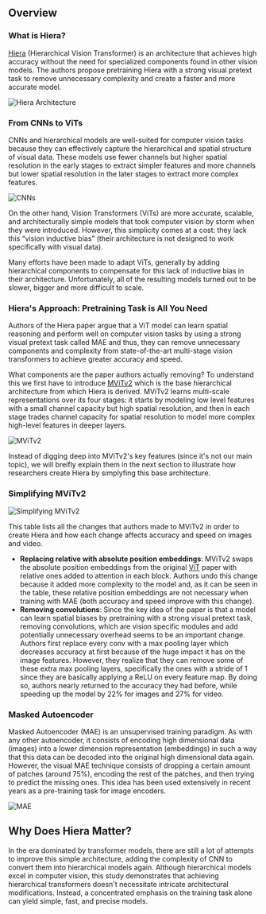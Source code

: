 ## Overview

### What is Hiera?

[Hiera](https://arxiv.org/abs/2306.00989) (Hierarchical Vision Transformer) is an architecture that achieves high accuracy without the need for specialized components found in other vision models. The authors propose pretraining Hiera with a strong visual pretext task to remove unnecessary complexity and create a faster and more accurate model.

![Hiera Architecture](https://huggingface.co/datasets/hf-vision/course-assets/resolve/main/hiera_images/hiera_architecture.png)

### From CNNs to ViTs

CNNs and hierarchical models are well-suited for computer vision tasks because they can effectively capture the hierarchical and spatial structure of visual data. These models use fewer channels but higher spatial resolution in the early stages to extract simpler features and more channels but lower spatial resolution in the later stages to extract more complex features.

![CNNs](https://huggingface.co/datasets/hf-vision/course-assets/resolve/main/hiera_images/CNN_architecture.webp)

On the other hand, Vision Transformers (ViTs) are more accurate, scalable, and architecturally simple models that took computer vision by storm when they were introduced. However, this simplicity comes at a cost: they lack this “vision inductive bias” (their architecture is not designed to work specifically with visual data).

Many efforts have been made to adapt ViTs, generally by adding hierarchical components to compensate for this lack of inductive bias in their architecture. Unfortunately, all of the resulting models turned out to be slower, bigger and more difficult to scale.

### Hiera's Approach: Pretraining Task is All You Need

Authors of the Hiera paper argue that a ViT model can learn spatial reasoning and perform well on computer vision tasks by using a strong visual pretext task called MAE and thus, they can remove unnecessary components and complexity from state-of-the-art multi-stage vision transformers to achieve greater accuracy and speed.

What components are the paper authors actually removing? To understand this we first have to introduce [MViTv2](https://arxiv.org/abs/2112.01526) which is the base hierarchical architecture from which Hiera is derived. MViTv2 learns multi-scale representations over its four stages: it starts by modeling low level features with a small channel capacity but high spatial resolution, and then in each stage trades channel capacity for spatial resolution to model more complex high-level features in deeper layers.

![MViTv2](https://huggingface.co/datasets/hf-vision/course-assets/resolve/main/hiera_images/mvitv2.png)

Instead of digging deep into MViTv2's key features (since it's not our main topic), we will breifly explain them in the next section to illustrate how researchers create Hiera by simplyfing this base architecture.

### Simplifying MViTv2

![Simplifying MViTv2](https://huggingface.co/datasets/hf-vision/course-assets/resolve/main/hiera_images/hiera_changes.png)

This table lists all the changes that authors made to MViTv2 in order to create Hiera and how each change affects accuracy and speed on images and video.

- **Replacing relative with absolute position embeddings**: MViTv2 swaps the absolute position embeddings from the original [ViT](https://arxiv.org/abs/2010.11929) paper with relative ones added to attention in each block. Authors undo this change because it added more complexity to the model and, as it can be seen in the table, these relative position embeddings are not necessary when training with MAE (both accuracy and speed improve with this change).
- **Removing convolutions**: Since the key idea of the paper is that a model can learn spatial biases by pretraining with a strong visual pretext task, removing convolutions, which are vision specific modules and add potentially unnecessary overhead seems to be an important change. Authors first replace every conv with a max pooling layer which decreases accuracy at first because of the huge impact it has on the image features. However, they realize that they can remove some of these extra max pooling layers, specifically the ones with a stride of 1 since they are basically applying a ReLU on every feature map. By doing so, authors nearly returned to the accuracy they had before, while speeding up the model by 22% for images and 27% for video.

### Masked Autoencoder
Masked Autoencoder (MAE) is an unsupervised training paradigm. As with any other autoencoder, it consists of encoding high dimensional data (images) into a lower dimension representation (embeddings) in such a way that this data can be decoded into the original high dimensional data again. However, the visual MAE technique consists of dropping a certain amount of patches (around 75%), encoding the rest of the patches, and then trying to predict the missing ones. This idea has been used extensively in recent years as a pre-training task for image encoders.

![MAE](https://huggingface.co/datasets/hf-vision/course-assets/resolve/main/hiera_images/mae.png)

## Why Does Hiera Matter?

In the era dominated by transformer models, there are still a lot of attempts to improve this simple architecture, adding the complexity of CNN to convert them into hierarchical models again. Although hierarchical models excel in computer vision, this study demonstrates that achieving hierarchical transformers doesn't necessitate intricate architectural modifications. Instead, a concentrated emphasis on the training task alone can yield simple, fast, and precise models.